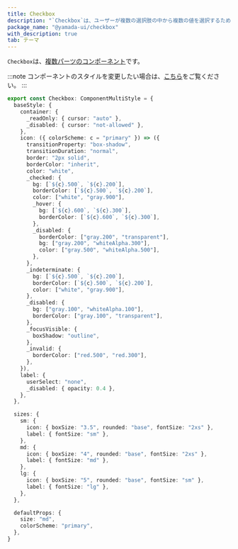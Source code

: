 ```yaml
---
title: Checkbox
description: "`Checkbox`は、ユーザーが複数の選択肢の中から複数の値を選択するための使用されるコンポーネントです。"
package_name: "@yamada-ui/checkbox"
with_description: true
tab: テーマ
---
```


`Checkbox`は、[複数パーツのコンポーネント](/styled-system/theming/component-style#複数パーツのコンポーネント)です。

:::note
コンポーネントのスタイルを変更したい場合は、[こちら](/styled-system/theming/customize-theme#コンポーネントのスタイルを変更する)をご覧ください。
:::

```ts
export const Checkbox: ComponentMultiStyle = {
  baseStyle: {
    container: {
      _readOnly: { cursor: "auto" },
      _disabled: { cursor: "not-allowed" },
    },
    icon: ({ colorScheme: c = "primary" }) => ({
      transitionProperty: "box-shadow",
      transitionDuration: "normal",
      border: "2px solid",
      borderColor: "inherit",
      color: "white",
      _checked: {
        bg: [`${c}.500`, `${c}.200`],
        borderColor: [`${c}.500`, `${c}.200`],
        color: ["white", "gray.900"],
        _hover: {
          bg: [`${c}.600`, `${c}.300`],
          borderColor: [`${c}.600`, `${c}.300`],
        },
        _disabled: {
          borderColor: ["gray.200", "transparent"],
          bg: ["gray.200", "whiteAlpha.300"],
          color: ["gray.500", "whiteAlpha.500"],
        },
      },
      _indeterminate: {
        bg: [`${c}.500`, `${c}.200`],
        borderColor: [`${c}.500`, `${c}.200`],
        color: ["white", "gray.900"],
      },
      _disabled: {
        bg: ["gray.100", "whiteAlpha.100"],
        borderColor: ["gray.100", "transparent"],
      },
      _focusVisible: {
        boxShadow: "outline",
      },
      _invalid: {
        borderColor: ["red.500", "red.300"],
      },
    }),
    label: {
      userSelect: "none",
      _disabled: { opacity: 0.4 },
    },
  },

  sizes: {
    sm: {
      icon: { boxSize: "3.5", rounded: "base", fontSize: "2xs" },
      label: { fontSize: "sm" },
    },
    md: {
      icon: { boxSize: "4", rounded: "base", fontSize: "2xs" },
      label: { fontSize: "md" },
    },
    lg: {
      icon: { boxSize: "5", rounded: "base", fontSize: "sm" },
      label: { fontSize: "lg" },
    },
  },

  defaultProps: {
    size: "md",
    colorScheme: "primary",
  },
}
```

